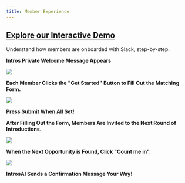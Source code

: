 ```yaml
---
title: Member Experience
---
```


[Explore our Interactive Demo](https://intros-ai.navattic.com/2s4x09fu)
-----------------------------------------------------------

Understand how members are onboarded with Slack, step-by-step. 

**Intros Private Welcome Message Appears**

![](/images/slack-member-experience-1.png)

**Each Member Clicks the "Get Started" Button to Fill Out the Matching Form.**

![](/images/slack-member-experience-2.png)

**Press Submit When All Set!**

**After Filling Out the Form, Members Are Invited to the Next Round of Introductions.**

![](/images/slack-member-experience-3.png)

**When the Next Opportunity is Found, Click "Count me in".**

![](/images/slack-member-experience-4.png)

**IntrosAI Sends a Confirmation Message Your Way!**
